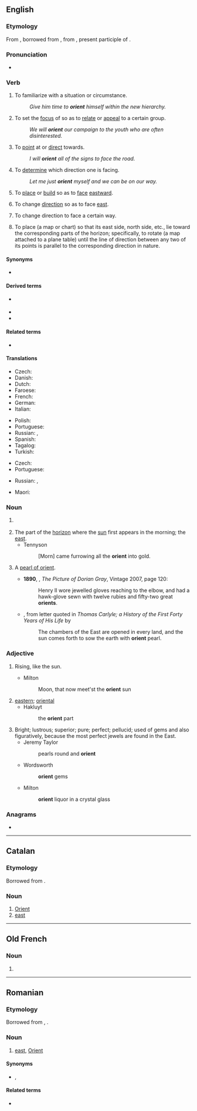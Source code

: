 {{also|Orient}}
==English==

===Etymology===
From {{inh|en|enm|orient}}, borrowed from {{bor|en|fro|orient|notext=1}}, from {{der|en|la|oriens||rising; as a noun, the quarter where the sun rises, the east, day}}, present participle of {{m|la|oriri||to rise}}.

===Pronunciation===
* {{a|US}} {{IPA|/ˈɔɹ.iː.ɛnt/|lang=en}}

===Verb===
{{en-verb}}

# {{lb|en|transitive}} To familiarize with a situation or circumstance.
#: ''Give him time to '''orient''' himself within the new hierarchy.''
# {{lb|en|transitive|figurative}} To set the [[focus]] of so as to [[relate]] or [[appeal]] to a certain group.
#: ''We will '''orient''' our campaign to the youth who are often disinterested.''
# {{lb|en|transitive}} To [[point]] at or [[direct]] towards.
#: ''I will '''orient''' all of the signs to face the road.''
# {{lb|en|transitive}} To [[determine]] which direction one is facing.
#: ''Let me just '''orient''' myself and we can be on our way.''
# {{lb|en|transitive}} To [[place]] or [[build]] so as to [[face]] [[eastward]].
# {{lb|en|intransitive}} To change [[direction]] so as to face [[east]].
# {{lb|en|by extension}} To change direction to face a certain way.
# {{lb|en|transitive}} To place (a map or chart) so that its east side, north side, etc., lie toward the corresponding parts of the horizon; {{lb|en|surveying}} specifically, to rotate (a map attached to a plane table) until the line of direction between any two of its points is parallel to the corresponding direction in nature.

====Synonyms====
* {{l|en|orientate}} {{qualifier|UK}}

====Derived terms====
{{der-top|}}
* {{l|en|orientate}} {{qualifier|UK}}
* {{l|en|orientation}}
* {{l|en|orienteer}}
{{der-bottom}}

====Related terms====
{{rel-top|}}
* {{l|en|origin}}
{{rel-bottom}}

====Translations====
{{trans-top|to familiarize with a situation or circumstance}}
* Czech: {{t|cs|orientovat|alt=orientovat se}}
* Danish: {{t|da|orientere|alt=orientere sig}}
* Dutch: {{t+|nl|oriënteren|alt=zich oriënteren}}
* Faroese: {{t|fo|ætta seg}} {{qualifier|rare, literary}}
* French: {{t+|fr|orienter|alt=s'orienter}}
* German: {{t+|de|orientieren|alt=sich orientieren}}
* Italian: {{t+|it|orientarsi}}
{{trans-mid}}
* Polish: {{t+|pl|orientować się}}
* Portuguese: {{t+|pt|orientar}}
* Russian: {{t+|ru|ориенти́роваться|impf}}, {{t+|ru|сориенти́роваться|pf}}
* Spanish: {{t+|es|orientar|alt=orientarse}}
* Tagalog: {{t|tl|ilantang}}
* Turkish: {{t|tr|oriyantal}}
{{trans-bottom}}

{{trans-top|to set the focus of so as to relate or appeal to a certain group}}
* Czech: {{t|cs|orientovat}}
* Portuguese: {{t+|pt|orientar}}
{{trans-mid}}
* Russian: {{t+|ru|ориенти́ровать|impf}}, {{t+|ru|сориенти́ровать|pf}}
{{trans-bottom}}

{{trans-top|to point or direct towards}}
* Maori: {{t|mi|whakaanga}}
{{trans-mid}}
{{trans-bottom}}

{{checktrans-top}}
{{trans-mid}}
{{trans-bottom}}

===Noun===
{{en-noun}}

# {{alternative case form of|Orient|lang=en}} {{defdate|from 14th c.}}
# The part of the [[horizon]] where the [[sun]] first appears in the morning; the [[east]].
#* Tennyson
#*: [Morn] came furrowing all the '''orient''' into gold.
# {{lb|en|obsolete}} A [[pearl of orient]]. {{defdate|19th c.}}
#* '''1890''', {{w|Oscar Wilde}}, ''The Picture of Dorian Gray'', Vintage 2007, page 120:
#*: Henry II wore jewelled gloves reaching to the elbow, and had a hawk-glove sewn with twelve rubies and fifty-two great '''orients'''.
#* {{w|Thomas Carlyle}}, from letter quoted in ''Thomas Carlyle; a History of the First Forty Years of His Life'' by {{w|James Anthony Froude}}
#*: The chambers of the East are opened in every land, and the sun comes forth to sow the earth with '''orient''' pearl.

===Adjective===
{{en-adj|-}}

# {{lb|en|obsolete|poetic}} Rising, like the sun.
#* Milton
#*: Moon, that now meet'st the '''orient''' sun
# [[eastern]]; [[oriental]]
#* Hakluyt
#*: the '''orient''' part
# Bright; lustrous; superior; pure; perfect; pellucid; used of gems and also figuratively, because the most perfect jewels are found in the East.
#* Jeremy Taylor
#*: pearls round and '''orient'''
#* Wordsworth
#*: '''orient''' gems
#* Milton
#*: '''orient''' liquor in a crystal glass

===Anagrams===
* {{anagrams|en|Ireton|iteron|norite|retino-|tonier|trione}}

----

==Catalan==

===Etymology===
Borrowed from {{bor|ca|la|oriens|oriens, orientem|notext=1}}.

===Noun===
{{ca-noun|m}}

# [[Orient]]
# [[east]]

----

==Old French==

===Noun===
{{fro-noun|m|-}}

# {{alternative form of|oriant|lang=fro}}

----

==Romanian==

===Etymology===
Borrowed from {{bor|ro|fr|orient|notext=1}}, {{bor|ro|la|oriens|oriens, orientem|notext=1}}.

===Noun===
{{ro-noun|n|-}}

# [[east]], [[Orient]]

====Synonyms====
* {{l|ro|est}} {{q|standard}}, {{l|ro|răsărit}} {{q|somewhat uncommon today}}

====Related terms====
* {{l|ro|oriental}}